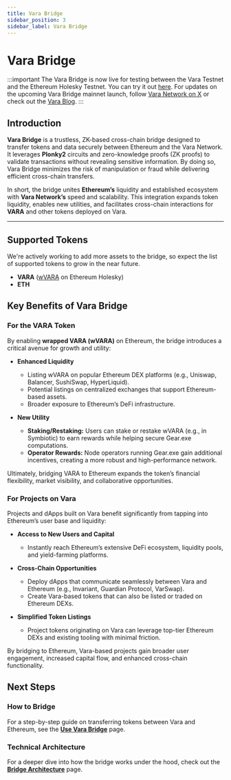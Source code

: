 ```yaml
---
title: Vara Bridge
sidebar_position: 3
sidebar_label: Vara Bridge
---
```


# Vara Bridge

:::important
The Vara Bridge is now live for testing between the Vara Testnet and the Ethereum Holesky Testnet. You can try it out [here](https://zk-bridge-stg.vara.network/).
For updates on the upcoming Vara Bridge mainnet launch, follow [Vara Network on X](https://x.com/VaraNetwork) or check out the [Vara Blog](https://vara.network/news).
:::

## Introduction
**Vara Bridge** is a trustless, ZK-based cross-chain bridge designed to transfer tokens and data securely between Ethereum and the Vara Network. It leverages **Plonky2** circuits and zero-knowledge proofs (ZK proofs) to validate transactions without revealing sensitive information. By doing so, Vara Bridge minimizes the risk of manipulation or fraud while delivering efficient cross-chain transfers. 

In short, the bridge unites **Ethereum’s** liquidity and established ecosystem with **Vara Network’s** speed and scalability. This integration expands token liquidity, enables new utilities, and facilitates cross-chain interactions for **VARA** and other tokens deployed on Vara.

---

## Supported Tokens
We're actively working to add more assets to the bridge, so expect the list of supported tokens to grow in the near future.

- **VARA** ([wVARA](https://holesky.etherscan.io/token/0x1ebbdad5274735fd2651d872a25abb19d6b025f0) on Ethereum Holesky)  
- **ETH**

## Key Benefits of Vara Bridge

### For the VARA Token
By enabling **wrapped VARA (wVARA)** on Ethereum, the bridge introduces a critical avenue for growth and utility:

- **Enhanced Liquidity**  
  - Listing wVARA on popular Ethereum DEX platforms (e.g., Uniswap, Balancer, SushiSwap, HyperLiquid).  
  - Potential listings on centralized exchanges that support Ethereum-based assets.  
  - Broader exposure to Ethereum’s DeFi infrastructure.

- **New Utility**  
  - **Staking/Restaking:** Users can stake or restake wVARA (e.g., in Symbiotic) to earn rewards while helping secure Gear.exe computations.  
  - **Operator Rewards:** Node operators running Gear.exe gain additional incentives, creating a more robust and high-performance network.

Ultimately, bridging VARA to Ethereum expands the token’s financial flexibility, market visibility, and collaborative opportunities.

### For Projects on Vara
Projects and dApps built on Vara benefit significantly from tapping into Ethereum’s user base and liquidity:

- **Access to New Users and Capital**  
  - Instantly reach Ethereum’s extensive DeFi ecosystem, liquidity pools, and yield-farming platforms.

- **Cross-Chain Opportunities**  
  - Deploy dApps that communicate seamlessly between Vara and Ethereum (e.g., Invariant, Guardian Protocol, VarSwap).  
  - Create Vara-based tokens that can also be listed or traded on Ethereum DEXs.

- **Simplified Token Listings**  
  - Project tokens originating on Vara can leverage top-tier Ethereum DEXs and existing tooling with minimal friction.  

By bridging to Ethereum, Vara-based projects gain broader user engagement, increased capital flow, and enhanced cross-chain functionality.

## Next Steps

### How to Bridge
For a step-by-step guide on transferring tokens between Vara and Ethereum, see the [**Use Vara Bridge**](/docs/bridge/bridging-guide.md) page.

### Technical Architecture
For a deeper dive into how the bridge works under the hood, check out the [**Bridge Architecture**](/docs/bridge/architecture.md) page.